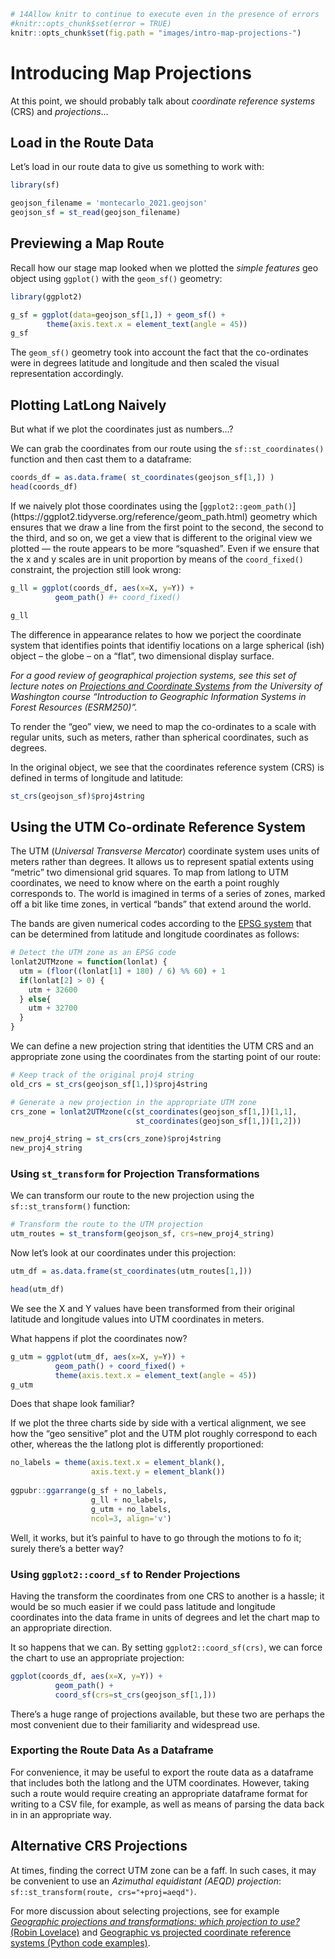 ```r
# 14Allow knitr to continue to execute even in the presence of errors
#knitr::opts_chunk$set(error = TRUE)
knitr::opts_chunk$set(fig.path = "images/intro-map-projections-")
```
# Introducing Map Projections

At this point, we should probably talk about *coordinate reference systems* (CRS) and  *projections*...

## Load in the Route Data 

Let's load in our route data to give us something to work with:

```r
library(sf)

geojson_filename = 'montecarlo_2021.geojson'
geojson_sf = st_read(geojson_filename)
```

## Previewing a Map Route

Recall how our stage map looked when we plotted the *simple features* geo object using `ggplot()` with the `geom_sf()` geometry:

```r
library(ggplot2)

g_sf = ggplot(data=geojson_sf[1,]) + geom_sf() +
        theme(axis.text.x = element_text(angle = 45))
g_sf
```

The `geom_sf()` geometry took into account the fact that the co-ordinates were in degrees latitude and longitude and then scaled the visual representation accordingly.

## Plotting LatLong Naively

But what if we plot the coordinates just as numbers...?

We can grab the coordinates from our route using the `sf::st_coordinates()` function and then cast them to a dataframe:

```r
coords_df = as.data.frame( st_coordinates(geojson_sf[1,]) )
head(coords_df)
```

If we naively plot those coordinates using the [`ggplot2::geom_path()`] (https://ggplot2.tidyverse.org/reference/geom_path.html) geometry which ensures that we draw a line from the first point to the second, the second to the third, and so on, we get a view that is different to the original view we plotted — the route appears to be more "squashed". Even if we ensure that the x and y scales are in unit proportion by means of the `coord_fixed()` constraint, the projection still look wrong:

```r
g_ll = ggplot(coords_df, aes(x=X, y=Y)) +
          geom_path() #+ coord_fixed()

g_ll
```

The difference in appearance relates to how we porject the coordinate system that identifies points that identifiy locations on a large spherical (ish) object – the globe – on a "flat", two dimensional display surface.

*For a good review of geographical projection systems, see this set of lecture notes on [Projections and Coordinate Systems](http://courses.washington.edu/gis250/lessons/projection/) from the University of Washington course "Introduction to Geographic Information Systems in Forest Resources (ESRM250)".*

To render the "geo" view, we need to map the co-ordinates to a scale with regular units, such as meters, rather than spherical coordinates, such as degrees.

In the original object, we see that the coordinates reference system (CRS) is defined in terms of longitude and latitude:

```r
st_crs(geojson_sf)$proj4string
```

## Using the UTM Co-ordinate Reference System

The UTM (*Universal Transverse Mercator*) coordinate system uses units of meters rather than degrees. It allows us to represent spatial extents using  "metric" two dimensional grid squares. To map from latlong to UTM coordinates, we need to know where on the earth a point roughly corresponds to. The world is imagined in terms of a series of zones, marked off a bit like time zones, in vertical "bands" that extend around the world.

The bands are given numerical codes according to the [EPSG system](http://epsg.io/) that can be determined from latitude and longitude coordinates as follows:

```r
# Detect the UTM zone as an EPSG code
lonlat2UTMzone = function(lonlat) {
  utm = (floor((lonlat[1] + 180) / 6) %% 60) + 1
  if(lonlat[2] > 0) {
    utm + 32600
  } else{
    utm + 32700
  }
}
```

We can define a new projection string that identities the UTM CRS and an appropriate zone using the coordinates from the starting point of our route:

```r
# Keep track of the original proj4 string
old_crs = st_crs(geojson_sf[1,])$proj4string

# Generate a new projection in the appropriate UTM zone
crs_zone = lonlat2UTMzone(c(st_coordinates(geojson_sf[1,])[1,1],
                            st_coordinates(geojson_sf[1,])[1,2]))

new_proj4_string = st_crs(crs_zone)$proj4string
new_proj4_string
```


### Using `st_transform` for Projection Transformations

We can transform our route to the new projection using the `sf::st_transform()` function:

```r
# Transform the route to the UTM projection
utm_routes = st_transform(geojson_sf, crs=new_proj4_string)
```

Now let's look at our coordinates under this projection:

```r
utm_df = as.data.frame(st_coordinates(utm_routes[1,]))

head(utm_df)
```
We see the X and Y values have been transformed from their original latitude and longitude values into UTM coordinates in meters.

What happens if plot the coordinates now?

```r
g_utm = ggplot(utm_df, aes(x=X, y=Y)) + 
          geom_path() + coord_fixed() +
          theme(axis.text.x = element_text(angle = 45))
g_utm
```

Does that shape look familiar?

If we plot the three charts side by side with a vertical alignment, we see how the "geo sensitive" plot and the UTM plot roughly correspond to each other, whereas the the latlong plot is differently proportioned:

```r
no_labels = theme(axis.text.x = element_blank(),
                  axis.text.y = element_blank())
                    
ggpubr::ggarrange(g_sf + no_labels,
                  g_ll + no_labels,
                  g_utm + no_labels,
                  ncol=3, align='v')
```

Well, it works, but it's painful to have to go through the motions to fo it; surely there's a better way?

### Using `ggplot2::coord_sf` to Render Projections

Having the transform the coordinates from one CRS to another is a hassle; it would be so much easier if we could pass latitude and longitude coordinates into the data frame in units of degrees and let the chart map to an appropriate direction.

It so happens that we can. By setting `ggplot2::coord_sf(crs)`, we can force the chart to use an appropriate projection:

```r
ggplot(coords_df, aes(x=X, y=Y)) +
          geom_path() +
          coord_sf(crs=st_crs(geojson_sf[1,]))
```

There's a huge range of projections available, but these two are perhaps the most convenient due to their familiarity and widespread use.


### Exporting the Route Data As a Dataframe

For convenience, it may be useful to export the route data as a dataframe that includes both the latlong and the UTM coordinates. However, taking such a route would require creating an appropriate dataframe format for writing to a CSV file, for example, as well as means of parsing the data back in in an appropriate way.

## Alternative CRS Projections

At times, finding the correct UTM zone can be a faff. In such cases, it may be convenient to use an *Azimuthal equidistant (AEQD) projection*: `sf::st_transform(route, crs="+proj=aeqd")`.

For more discussion about selecting projections, see for example [*Geographic projections and transformations: which projection to use?* (Robin Lovelace)](https://geocompr.github.io/post/2019/crs-projections-transformations/#which-projection-to-use) and [Geographic vs projected coordinate reference systems (Python code examples)](https://www.earthdatascience.org/courses/use-data-open-source-python/intro-vector-data-python/spatial-data-vector-shapefiles/geographic-vs-projected-coordinate-reference-systems-python/).
